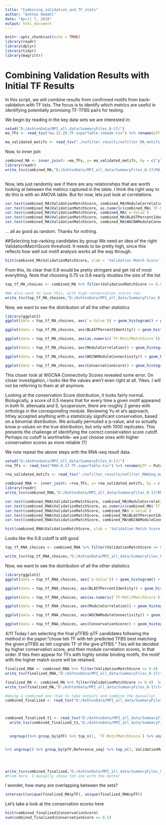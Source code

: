 ---
title: "Combining_validation_and_TF_stats"
author: "Ashton Omdahl"
date: "April 7, 2018"
output: html_document
---

```{r setup, include=FALSE}
knitr::opts_chunk$set(echo = TRUE)
library(readr)
library(dplyr)
library(tidyr)
library(magrittr)
```
# Combining Validation Results with Initial TF Results
In this script, we will combine results from confirmed motifs from back-validation with TF lists. The focus is to identify which metrics are useful in identifying potentially promising TF-TFBS pairs for testing.

We begin by reading in the key data sets we are interested in:
```{r}
setwd("D:/AshtonData/MPI_all_data/SummaryFiles_8-17/")
ma_TFs <- read_tsv("ma.12.29.TF.superTable.remade.tsv") %>% rename(pTF = PutativeTF, pMotif = Put.BindingMotif) %>% separate(pTF,c("pTF"),sep = ".t1")%T>% print()

ma_validated_motifs <- read_tsv("./nofilter_results/nofilter_MA_motifs_validated.tsv") %>% rename(pMotif = Motif) %T>% print()
```
Now, to inner join
```{r}
combined_MA <- inner_join(x =ma_TFs, y= ma_validated_motifs, by = c("pTF", "pMotif", "ModuleCoreGene", "CoreGeneFam")) %>% select(-PromoterLength.x, pTF_family) %>% rename('TF-MotifMatchScore' = MotifMathScore, 'PromoterLength' =PromoterLength.y, "MotifPVal " = `p-Value`)%>% unique()  %T>% print()
library(readr)
write_tsv(combined_MA,"D:/AshtonData/MPI_all_data/SummaryFiles_8-17/MA_validated_tfs.tsv" )
     
```
Now, lets just randomly see if there are any relationships that are worth looking at between the metrics captured in the table. I think the right way to do this is with an ANOVA table. But for now, lets just look at correlations.
```{r}
cor.test(combined_MA$ValidationMatchScore, combined_MA$ModuleCorrelation)
cor.test(combined_MA$ValidationMatchScore, as.numeric(combined_MA$`TF-MotifMatchScore`))
cor.test(combined_MA$ValidationMatchScore, combined_MA$`e-Value`)
cor.test(combined_MA$ValidationMatchScore, combined_MA$BLASTPercentIdentity)
cor.test(combined_MA$ValidationMatchScore, combined_MA$WGCNAModuleConnectivity)
```
... all as good as random. Thanks for nothing.

##Selecting top-ranking candidates by group
We need an idea of the right ValidationMatchScore threshold. It needs to be pretty high, since this reflects how well out motif analysis works all the way through.
```{r}
hist(combined_MA$ValidationMatchScore, xlab = 'Validation Match Score')
```
From this, its clear that 0.8 would be pretty stringent and get rid of most everything.
Note that choosing 0.75 vs 0.8 nearly doubles the size of the list
```{r}
top_tf_MA_choices <- combined_MA %>% filter(ValidationMatchScore >= 0.8)  %>% group_by(pTF, pMotif) %>% top_n(1, ValidationMatchScore) %T>% print()

#We also want to save this, with high conservation scores too.
write_tsv(top_tf_MA_choices,"D:/AshtonData/MPI_all_data/SummaryFiles_8-17/MA_validated_tfs_matchscore_over_80.tsv" )
```
Now, we want to see the distribution of all the other statistics
```{r}
library(ggplot2)
ggplot(data = top_tf_MA_choices, aes(`e-Value`)) + geom_histogram() + ggtitle("Significant e-value bias in selection set")

ggplot(data = top_tf_MA_choices, aes(BLASTPercentIdentity)) + geom_histogram() + ggtitle("BLAST Identity Percents")

ggplot(data = top_tf_MA_choices, aes(as.numeric(`TF-MotifMatchScore`))) + geom_histogram() + ggtitle("TF-Motif Match Scores")

ggplot(data = top_tf_MA_choices, aes(ModuleCorrelation)) + geom_histogram() + ggtitle("Correlation of TF with Module")

ggplot(data = top_tf_MA_choices, aes(WGCNAModuleConnectivity)) + geom_histogram() + ggtitle("WGCNA Module Connectivity Scores tell us nothing.")

ggplot(data = top_tf_MA_choices, aes(ConservationScore)) + geom_histogram() + ggtitle("Conversation Scores")

```
This closer look at WGCNA Connectivity Scores revealed some error. On closer investigation, i looks like the values aren't even right at all. Yikes. I will not be referring to them at all anymore.

Looking at the conservation Score distribution, it looks fairly normal. Biologically, a score of 0.5 means that for every time a given motif appeared in both N. attenuata and S. lycopersium, there are roughly 2 genes with orthologs in the corresponding module.
Reviewing Yu et al's approach, hthey accepted anything with a statisticaly significant conservation, based on a binomial distribution. We actually permuted a p-value, and so actually know p-values on the true distribution, but only with 1000 replicates. 
This presents the challenge of identifying the correct conservation score cutoff. Perhaps no cutoff is worthwhile- we just choose ones with higher conservation scores as more reliable (?)

We now repeat the above steps with the RNA-seq result data.
```{r}
setwd("D:/AshtonData/MPI_all_data/SummaryFiles_8-17/")
rna_TFs <- read_tsv("RNA.8.17.TF.superTable.tsv") %>% rename(pTF = PutativeTF, pMotif = Put.BindingMotif) %>% separate(pTF,c("pTF"),sep = ".t1")%T>% print()

rna_validated_motifs <- read_tsv("./nofilter_results/nofilter_RNASeq_motifs_validated.tsv") %>% rename(pMotif = Motif) %T>% print()

combined_RNA <- inner_join(x =rna_TFs, y= rna_validated_motifs, by = c("pTF", "pMotif", "ModuleCoreGene", "CoreGeneFam")) %>% select(-PromoterLength.x, pTF_family) %>% rename('TF-MotifMatchScore' = MotifLibraryMatchScore, 'PromoterLength' =PromoterLength.y, "MotifPVal " = `p-Value`)%>% unique()  %T>% print()
library(readr)
write_tsv(combined_RNA,"D:/AshtonData/MPI_all_data/SummaryFiles_8-17/RNASeq_validated_tfs.tsv" )
```

```{r}
cor.test(combined_RNA$ValidationMatchScore, combined_MA$ModuleCorrelation)
cor.test(combined_RNA$ValidationMatchScore, as.numeric(combined_MA$`TF-MotifMatchScore`))
cor.test(combined_RNA$ValidationMatchScore, combined_MA$`e-Value`)
cor.test(combined_RNA$ValidationMatchScore, combined_MA$BLASTPercentIdentity)
cor.test(combined_RNA$ValidationMatchScore, combined_MA$WGCNAModuleConnectivity)
```

```{r}
hist(combined_RNA$ValidationMatchScore, xlab = 'Validation Match Score')
```
Looks like the 0.8 cutoff is still good 
```{r}
top_tf_RNA_choices <- combined_RNA %>% filter(ValidationMatchScore >= 0.8)  %>% group_by(pTF, pMotif) %>% top_n(1, ValidationMatchScore) %T>% print()

write_tsv(top_tf_RNA_choices,"D:/AshtonData/MPI_all_data/SummaryFiles_8-17/RNA_validated_tfs_over80.tsv" )

```

Now, we want to see the distribution of all the other statistics
```{r}
library(ggplot2)
ggplot(data = top_tf_RNA_choices, aes(`e-Value`)) + geom_histogram() + ggtitle("Significant e-value bias in selection set")

ggplot(data = top_tf_RNA_choices, aes(BLASTPercentIdentity)) + geom_histogram() + ggtitle("BLAST Identity Percents")

ggplot(data = top_tf_RNA_choices, aes(as.numeric(`TF-MotifMatchScore`))) + geom_histogram() + ggtitle("TF-Motif Match Scores")

ggplot(data = top_tf_RNA_choices, aes(ModuleCorrelation)) + geom_histogram() + ggtitle("Correlation of TF with Module")

ggplot(data = top_tf_RNA_choices, aes(WGCNAModuleConnectivity)) + geom_histogram() + ggtitle("WGCNA Module Connectivity Scores tell us nothing.")

ggplot(data = top_tf_RNA_choices, aes(ConservationScore)) + geom_histogram() + ggtitle("Conversation Scores")

```

4/11
Today I am selecting the final pTFBS-pTF candidates following the method in the paper:"chose teh TF with teh predicted TFBS best matching the given pTFBS as teh cognate TF of the give pTFBS." Ties will be decided by higher conservation score, and then module correlation scores, in that order. If ties then appear for TFs with highly similar binding motifs, the motif with the higher match score will be retained.
```{r}
finalized_RNA <- combined_RNA %>% filter(ValidationMatchScore >= 0.8)  %>% unique() %>% group_by(pMotif) %>% top_n(1, ValidationMatchScore) %>% group_by(pMotif) %>% top_n(1,`ConservationScore`)
write_tsv(finalized_RNA,"D:/AshtonData/MPI_all_data/SummaryFiles_8-17/top_motifs_RNA.tsv" )

finalized_MA <- combined_MA %>% filter(ValidationMatchScore >= 0.8)  %>% unique() %>% group_by(pMotif) %>% top_n(1, ValidationMatchScore) %>% group_by(pMotif) %>% top_n(1,`ConservationScore`)
write_tsv(finalized_MA,"D:/AshtonData/MPI_all_data/SummaryFiles_8-17/top_motifs_MA.tsv" )

#doing a combined one (had to take outputs and combine the manually)
combined_finalized <- read_tsv("D:/AshtonData/MPI_all_data/SummaryFiles_8-17/top_motifs_combined.tsv.txt") %>% group_by(pMotif)%>% top_n(1, ValidationMatchScore) %>% ungroup() %>% group_by(pMotif) %>% top_n(1,`ConservationScore`) %>% ungroup()%>% group_by(pTF) %>% top_n(1, `TF-MotifMatchScore`) %>% ungroup() %>% group_by(pTF) %>% top_n(1, `BLASTPercentIdentity`) %>% filter(BLASTPercentIdentity >= 60) %>% select(-WGCNAModuleConnectivity) %>% ungroup() %>% group_by(pTF,Reference_seq) %>% top_n(1, ValidationMatchScore) %>% group_by(pTF) %>% top_n(1,ValidationMatchScore) 



combined_finalized_t1 <- read_tsv("D:/AshtonData/MPI_all_data/SummaryFiles_8-17/top_motifs_combined.tsv.txt") %>% group_by(pTF)%>% top_n(1, ValidationMatchScore) %>% ungroup() %>% group_by(pMotif) %>% top_n(1,`ConservationScore`) %>% ungroup() %>% filter(BLASTPercentIdentity >= 60) %T>% print()
  write_tsv(combined_finalized_t1,"D:/AshtonData/MPI_all_data/SummaryFiles_8-17/top_motifs_combined_FILTERED_alt.txt" )

  
  ungroup()%>% group_by(pTF) %>% top_n(1, `TF-MotifMatchScore`) %>% ungroup() %>% filter(BLASTPercentIdentity >= 60) %>% select(-WGCNAModuleConnectivity)%>% group_by(pTF) %>% top_n(1,ValidationMatchScore) %T>% print()


%>% ungroup() %>% group_by(pTF,Reference_seq) %>% top_n(1, ValidationMatchScore) %>% group_by(pTF) %>% top_n(1,ValidationMatchScore)  %T>% print()




write_tsv(combined_finalized,"D:/AshtonData/MPI_all_data/SummaryFiles_8-17/top_motifs_combined_FILTERED.txt" )
#From here, I manually chose teh one with the better

```
I wonder, how many are overlapping between the sets?
```{r}
intersect(unique(finalized_MA$pTF), unique(finalized_RNA$pTF))
```

Let's take a look at the conservation scores here
```{r}
hist(combined_finalized$ConservationScore)
sum(combined_finalized$ConservationScore >= 0.5)
```
